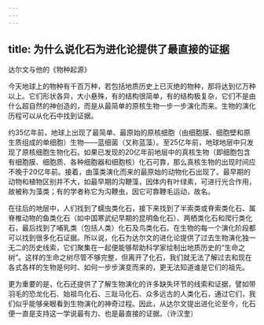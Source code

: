 ```yaml
---
---
---
```

title: 为什么说化石为进化论提供了最直接的证据
---




达尔文与他的《物种起源》



今天地球上的物种有千百万种，若包括地质历史上已灭绝的物种，那将达到亿万种以上。它们形状各异，大小悬殊，有的结构很简单，有的结构极复杂，它们不是由什么超自然的神创造的，而是从最简单的原核生物一步一步演化而来。生物的演化历程可以从化石中找到证据。

约35亿年前，地球上出现了最简单、最原始的原核细胞（由细胞膜、细胞壁和原生质组成的单细胞）生物——蓝细菌（又称蓝藻）。至25亿年前，地球地层中只发现了原核细胞生物化石。如果已发现的20亿年前地层中的真核生物（即细胞包含有细胞膜、细胞质、各种细胞器和细胞核）化石可靠，那么真核生物的出现时间应不晚于20亿年前。接着，由藻类演化而来的最原始的动物化石出现了。最早期的动物和植物区别并不大，如最早期的沟鞭藻，因体内有叶绿素，可进行光合作用，故被称为藻类；有的学者称它为沟鞭虫，因它可靠鞭毛运动，故名。

在往后的地层中，人们找到了蠕虫类化石，接下来找到了半索类或脊索类化石、属脊椎动物的鱼类化石（如中国寒武纪早期的昆明鱼化石）、两栖类化石和爬行类化石，最后找到了哺乳类（包括人类）化石及鸟类化石。在生物的每一个演化阶段都可以找到很多化石证据。所以说，化石为达尔文的进化论提供了过去生物演化独一无二的历史线索，它们聚集在一起便能够帮助科学家绘制出地质历史的“生命之树”。这样的生命之树尽管不够完整，但离开了化石，我们就无法了解过去和现在各式各样的生物是何时、如何一步步演变而来的，更无法知道谁是它们的祖先。

更为重要的是，化石还提供了了解生物演化的许多缺失环节的线索和证据，譬如带羽毛的恐龙化石、始祖鸟化石、三趾马化石、众多远古的人类化石，通过它们，我们似乎能够亲眼看到生物演化的神奇过程。因此，从达尔文提出进化论至今，化石便一直是支持这一学说最有力、也是最直接的证据。（许汉奎）